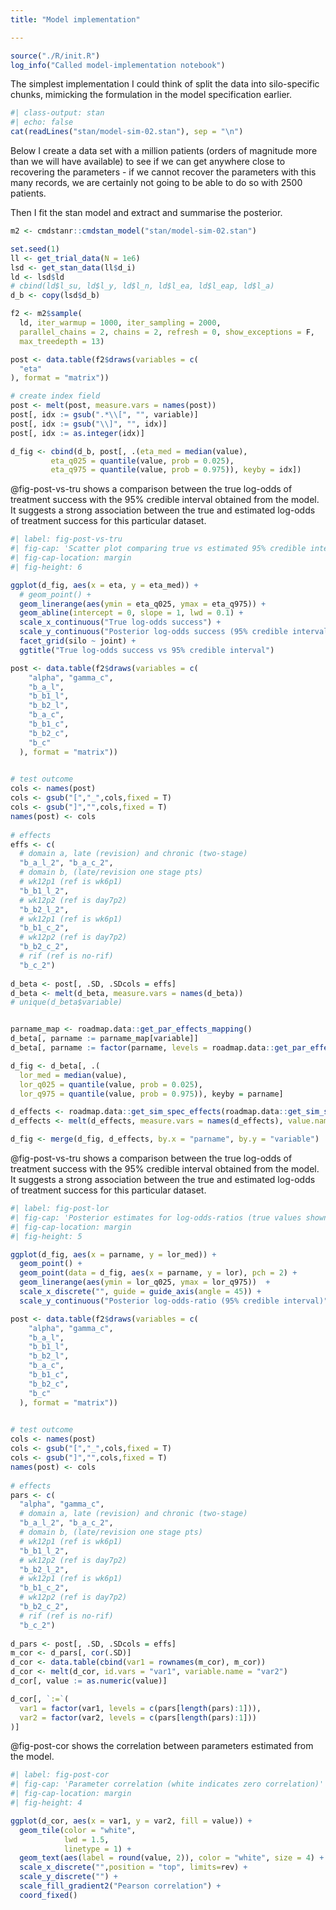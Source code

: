 ```yaml
---
title: "Model implementation"

---
```


```r
source("./R/init.R")
log_info("Called model-implementation notebook")
```



The simplest implementation I could think of split the data into silo-specific chunks, mimicking the formulation in the model specification earlier.

```r
#| class-output: stan
#| echo: false
cat(readLines("stan/model-sim-02.stan"), sep = "\n")
```

Below I create a data set with a million patients (orders of magnitude more than we will have available) to see if we can get anywhere close to recovering the parameters - if we cannot recover the parameters with this many records, we are certainly not going to be able to do so with 2500 patients.

Then I fit the stan model and extract and summarise the posterior.

```r
m2 <- cmdstanr::cmdstan_model("stan/model-sim-02.stan")

set.seed(1)
ll <- get_trial_data(N = 1e6)
lsd <- get_stan_data(ll$d_i)
ld <- lsd$ld
# cbind(ld$l_su, ld$l_y, ld$l_n, ld$l_ea, ld$l_eap, ld$l_a)
d_b <- copy(lsd$d_b)

f2 <- m2$sample(
  ld, iter_warmup = 1000, iter_sampling = 2000,
  parallel_chains = 2, chains = 2, refresh = 0, show_exceptions = F, 
  max_treedepth = 13)

post <- data.table(f2$draws(variables = c(
  "eta"
), format = "matrix"))

# create index field
post <- melt(post, measure.vars = names(post))
post[, idx := gsub(".*\\[", "", variable)]
post[, idx := gsub("\\]", "", idx)]
post[, idx := as.integer(idx)]

d_fig <- cbind(d_b, post[, .(eta_med = median(value), 
         eta_q025 = quantile(value, prob = 0.025),
         eta_q975 = quantile(value, prob = 0.975)), keyby = idx])
```

@fig-post-vs-tru shows a comparison between the true log-odds of treatment success with the 95% credible interval obtained from the model.
It suggests a strong association between the true and estimated log-odds of treatment success for this particular dataset.

```r
#| label: fig-post-vs-tru
#| fig-cap: 'Scatter plot comparing true vs estimated 95% credible interval for log-odds treatment success.'
#| fig-cap-location: margin
#| fig-height: 6

ggplot(d_fig, aes(x = eta, y = eta_med)) +
  # geom_point() +
  geom_linerange(aes(ymin = eta_q025, ymax = eta_q975)) +
  geom_abline(intercept = 0, slope = 1, lwd = 0.1) +
  scale_x_continuous("True log-odds success") +
  scale_y_continuous("Posterior log-odds success (95% credible interval)") +
  facet_grid(silo ~ joint) +
  ggtitle("True log-odds success vs 95% credible interval")
```


```r
post <- data.table(f2$draws(variables = c(
    "alpha", "gamma_c", 
    "b_a_l", 
    "b_b1_l", 
    "b_b2_l",
    "b_a_c",
    "b_b1_c", 
    "b_b2_c",
    "b_c"
  ), format = "matrix"))
  

# test outcome
cols <- names(post)
cols <- gsub("[","_",cols,fixed = T)
cols <- gsub("]","",cols,fixed = T)
names(post) <- cols
  
# effects
effs <- c(
  # domain a, late (revision) and chronic (two-stage)
  "b_a_l_2", "b_a_c_2", 
  # domain b, (late/revision one stage pts)
  # wk12p1 (ref is wk6p1)
  "b_b1_l_2", 
  # wk12p2 (ref is day7p2)
  "b_b2_l_2", 
  # wk12p1 (ref is wk6p1)
  "b_b1_c_2", 
  # wk12p2 (ref is day7p2)
  "b_b2_c_2",
  # rif (ref is no-rif)
  "b_c_2")
  
d_beta <- post[, .SD, .SDcols = effs]
d_beta <- melt(d_beta, measure.vars = names(d_beta))
# unique(d_beta$variable)


parname_map <- roadmap.data::get_par_effects_mapping()
d_beta[, parname := parname_map[variable]]
d_beta[, parname := factor(parname, levels = roadmap.data::get_par_effects_mapping())]

d_fig <- d_beta[, .(
  lor_med = median(value), 
  lor_q025 = quantile(value, prob = 0.025),
  lor_q975 = quantile(value, prob = 0.975)), keyby = parname]

d_effects <- roadmap.data::get_sim_spec_effects(roadmap.data::get_sim_spec())
d_effects <- melt(d_effects, measure.vars = names(d_effects), value.name = "lor")

d_fig <- merge(d_fig, d_effects, by.x = "parname", by.y = "variable")

```

@fig-post-vs-tru shows a comparison between the true log-odds of treatment success with the 95% credible interval obtained from the model.
It suggests a strong association between the true and estimated log-odds of treatment success for this particular dataset.

```r
#| label: fig-post-lor
#| fig-cap: 'Posterior estimates for log-odds-ratios (true values shown as triangles).'
#| fig-cap-location: margin
#| fig-height: 5

ggplot(d_fig, aes(x = parname, y = lor_med)) +
  geom_point() +
  geom_point(data = d_fig, aes(x = parname, y = lor), pch = 2) +
  geom_linerange(aes(ymin = lor_q025, ymax = lor_q975))  +
  scale_x_discrete("", guide = guide_axis(angle = 45)) +
  scale_y_continuous("Posterior log-odds-ratio (95% credible interval)") 
```

```r
post <- data.table(f2$draws(variables = c(
    "alpha", "gamma_c", 
    "b_a_l", 
    "b_b1_l", 
    "b_b2_l",
    "b_a_c",
    "b_b1_c", 
    "b_b2_c",
    "b_c"
  ), format = "matrix"))
  

# test outcome
cols <- names(post)
cols <- gsub("[","_",cols,fixed = T)
cols <- gsub("]","",cols,fixed = T)
names(post) <- cols
  
# effects
pars <- c(
  "alpha", "gamma_c", 
  # domain a, late (revision) and chronic (two-stage)
  "b_a_l_2", "b_a_c_2", 
  # domain b, (late/revision one stage pts)
  # wk12p1 (ref is wk6p1)
  "b_b1_l_2", 
  # wk12p2 (ref is day7p2)
  "b_b2_l_2", 
  # wk12p1 (ref is wk6p1)
  "b_b1_c_2", 
  # wk12p2 (ref is day7p2)
  "b_b2_c_2",
  # rif (ref is no-rif)
  "b_c_2")
  
d_pars <- post[, .SD, .SDcols = effs]
m_cor <- d_pars[, cor(.SD)]
d_cor <- data.table(cbind(var1 = rownames(m_cor), m_cor))
d_cor <- melt(d_cor, id.vars = "var1", variable.name = "var2")
d_cor[, value := as.numeric(value)]

d_cor[, `:=`(
  var1 = factor(var1, levels = c(pars[length(pars):1])),
  var2 = factor(var2, levels = c(pars[length(pars):1]))
)]

```

@fig-post-cor shows the correlation between parameters estimated from the model.

```r
#| label: fig-post-cor
#| fig-cap: 'Parameter correlation (white indicates zero correlation)'
#| fig-cap-location: margin
#| fig-height: 4

ggplot(d_cor, aes(x = var1, y = var2, fill = value)) +
  geom_tile(color = "white",
            lwd = 1.5,
            linetype = 1) +
  geom_text(aes(label = round(value, 2)), color = "white", size = 4) +
  scale_x_discrete("",position = "top", limits=rev) +
  scale_y_discrete("") + 
  scale_fill_gradient2("Pearson correlation") +
  coord_fixed()
```
